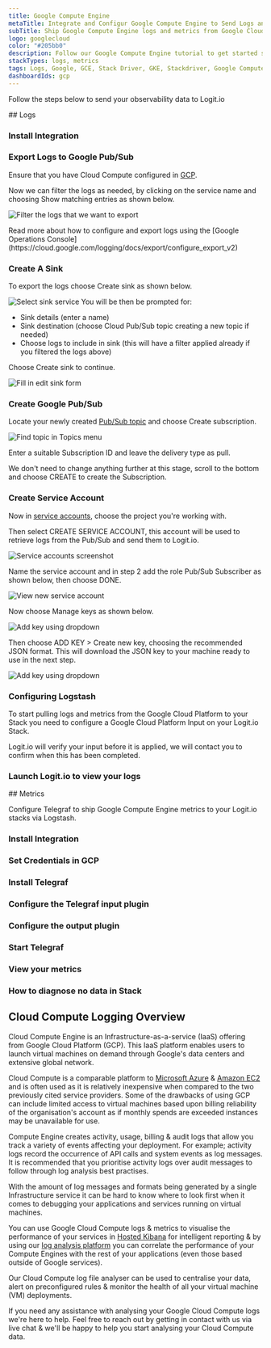 ```yaml
---
title: Google Compute Engine
metaTitle: Integrate and Configur Google Compute Engine to Send Logs and Metrics
subTitle: Ship Google Compute Engine logs and metrics from Google Cloud Pub/Sub to Logit.io
logo: googlecloud
color: "#205bb0"
description: Follow our Google Compute Engine tutorial to get started shipping Google Compute Engine logs to Logstash for monitoring and analysis in Logit.io.
stackTypes: logs, metrics
tags: Logs, Google, GCE, Stack Driver, GKE, Stackdriver, Google Compute Engine, GCP, Cloud Compute, Googlecloudcompute, Telegraf, Metrics, Telemetry, OpenTelemetry, Instrumentation, Virtual Machine, VM
dashboardIds: gcp
---
```


Follow the steps below to send your observability data to Logit.io

<Steps>
  ## Logs
  
  ### Install Integration

  <InstallIntegration/>
  
  ### Export Logs to Google Pub/Sub

  Ensure that you have Cloud Compute configured in [GCP](https://console.cloud.google.com/logs).

  Now we can filter the logs as needed, by clicking on the service name and choosing Show matching entries as shown below.

  ![Filter the logs that we want to export](@/images/integrations/google-pubsub/filter_logs.png)

  <Callout type="info">
    Read more about how to configure and export logs using the [Google Operations Console](https://cloud.google.com/logging/docs/export/configure_export_v2)
  </Callout>

  ### Create A Sink

  To export the logs choose Create sink as shown below.

  ![Select sink service](@/images/integrations/google-pubsub/gcp-ss2.png)
  You will be then be prompted for:
  - Sink details (enter a name)
  - Sink destination (choose Cloud Pub/Sub topic creating a new topic if needed)
  - Choose logs to include in sink (this will have a filter applied already if you filtered the logs above)

  Choose Create sink to continue.

  ![Fill in edit sink form](@/images/integrations/google-pubsub/gcp-ss3.png)

  ### Create Google Pub/Sub

  Locate your newly created [Pub/Sub topic](https://console.cloud.google.com/cloudpubsub/topic/) and choose Create subscription.

  ![Find topic in Topics menu](@/images/integrations/google-pubsub/gcp-ss5.png)
  
  Enter a suitable Subscription ID and leave the delivery type as pull.

  We don't need to change anything further at this stage, scroll to the bottom and choose CREATE to create the Subscription.

  ### Create Service Account

  Now in [service accounts](https://console.cloud.google.com/iam-admin/serviceaccounts), choose the project you're working with. 
      
  Then select CREATE SERVICE ACCOUNT, this account will be used to retrieve logs from the Pub/Sub and send them to Logit.io.

  ![Service accounts screenshot](@/images/integrations/google-pubsub/gcp-ss8.png)

  Name the service account and in step 2 add the role Pub/Sub Subscriber as shown below, then choose DONE.
  
  ![View new service account](@/images/integrations/google-pubsub/gcp-ss11.png)

  Now choose Manage keys as shown below.

  ![Add key using dropdown](@/images/integrations/google-pubsub/gcp-ss12.png)

  Then choose ADD KEY > Create new key, choosing the recommended JSON format. This will download the JSON key to your machine ready to use in the next step.

  ![Add key using dropdown](@/images/integrations/google-pubsub/gcp-ss13.png)

  ### Configuring Logstash

  To start pulling logs and metrics from the Google Cloud Platform to your Stack you need to configure a Google Cloud Platform Input on your Logit.io Stack.

  <ConfigurePubSub type="" utmSource="pubsubbeat" utmMedium="google" utmCampaign="googlecloudcompute"/>

  <Callout type="info">
    Logit.io will verify your input before it is applied, we will contact you to confirm when this has been completed.
  </Callout>

  ### Launch Logit.io to view your logs
  <LaunchStack utmMedium="google" utmCampaign="googlecloudcompute" source="pubsubbeat" />
</Steps>

<Steps>
  ## Metrics

  Configure Telegraf to ship Google Compute Engine metrics to your Logit.io stacks via Logstash.
  
  ### Install Integration

  <InstallIntegration/>

  ### Set Credentials in GCP

  <SetGCPCredentials intro="Google Compute Engine is a fundamental infrastructure service offered within Google Cloud. It provides organizations with virtual machine (VM) instances to run their workloads in a scalable, flexible, and reliable manner. With Compute Engine, organizations can deploy and manage VMs in the cloud environment efficiently."/>
  
  ### Install Telegraf

  <InstallTelegraf />

  ### Configure the Telegraf input plugin

  <TelegrafStackDriverInput metric_type="compute.googleapis.com"/>

  ### Configure the output plugin

  <TelegrafOutputPlugin />

  ### Start Telegraf

  <StartTelegraf />

  ### View your metrics
  <LaunchStack stackType="metrics" source="Google_Compute_Engine_Metrics_via_Telegraf" utmMedium="metrics" utmCampaign="telegraf-GoogleComputeEngine-metrics" />

  ### How to diagnose no data in Stack

  <DiagnoseNoData />
</Steps>

## Cloud Compute Logging Overview

Cloud Compute Engine is an Infrastructure-as-a-service (IaaS) offering from Google Cloud Platform (GCP). This IaaS platform enables 
users to launch virtual machines on demand through Google's data centers and extensive global network.

Cloud Compute is a comparable platform to [Microsoft Azure](/integrations/azure) & 
[Amazon EC2](/integrations/ec2/#metrics) and is often used as it is relatively inexpensive 
when compared to the two previously cited service providers. Some of the drawbacks of using 
GCP can include limited access to virtual machines based upon billing reliability of 
the organisation's account as if monthly spends are exceeded instances may be unavailable for use.

Compute Engine creates activity, usage, billing & audit logs that allow you track a variety of events affecting your deployment. 
For example; activity logs record the occurrence of API calls and system events as log messages. It is recommended that you 
prioritise activity logs over audit messages to follow through log analysis best practises.

With the amount of log messages and formats being generated by a single Infrastructure service it can be hard to know where 
to look first when it comes to debugging your applications and services running on virtual machines.

You can use Google Cloud Compute logs & metrics to visualise the performance of your services in 
[Hosted Kibana](https://logit.io/platform/features/hosted-kibana/) for intelligent reporting & by using our 
[log analysis platform](https://logit.io/solutions/analysis/log-analysis) you can correlate the performance of your 
Compute Engines with the rest of your applications (even those based outside of Google services).

Our Cloud Compute log file analyser can be used to centralise your data, alert on preconfigured rules & monitor the health of all your virtual machine (VM) deployments.

If you need any assistance with analysing your Google Cloud Compute logs we're here to help. 
Feel free to reach out by getting in contact with us via live chat & we'll be happy to help you start analysing your Cloud Compute data.